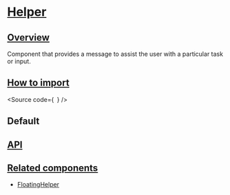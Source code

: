 

<Meta of={Stories} />

# [Helper](#helper)

## [Overview](#overview)

Component that provides a message to assist the user with a particular task or input.

## [How to import](#how-to-import)

<Source
  code={`
`}
/>

## Default

<Canvas of={Stories.Base} />

## [API](#api)

<ArgTypes of={Stories} />

## [Related components](#related-components)

- [FloatingHelper](?path=/docs/components-core-feedback-floatinghelper--docs)
